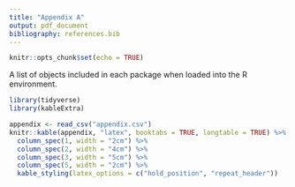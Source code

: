 ```yaml
---
title: "Appendix A"
output: pdf_document
bibliography: references.bib
---
```


```r
knitr::opts_chunk$set(echo = TRUE)
```

A list of objects included in each package when loaded into the R environment.  
```r
library(tidyverse)
library(kableExtra)

appendix <- read_csv("appendix.csv")
knitr::kable(appendix, "latex", booktabs = TRUE, longtable = TRUE) %>%
  column_spec(1, width = "2cm") %>%
  column_spec(2, width = "4cm") %>%
  column_spec(3, width = "5cm") %>%
  column_spec(5, width = "2cm") %>%
  kable_styling(latex_options = c("hold_position", "repeat_header"))
```
